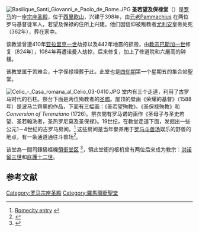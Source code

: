 {{For|威尼斯的同名教堂|圣若望及保禄大殿 (威尼斯)}}
[[File:Basilique_Santi_Giovanni_e_Paolo_de_Rome.JPG|thumb]]
'''圣若望及保禄堂'''（{{lang-it|Santi Giovanni e Paolo}}）是[[罗马|罗马]]的一座[[宗座圣殿|宗座圣殿]]，位于[[西里欧山|西里欧山]]，兴建于398年，由[[罗马元老院|元老]]Pammachius 在两位罗马基督徒军人，若望及保禄的住所上兴建。他们因信仰被叛教者[[尤利安|尤利安]]皇帝处死（362年），葬在家中。

该教堂曾遭410年[[亚拉里克一世|亚拉里克一世]]劫掠以及442年地震的损毁，由[[教宗巴斯加一世|教宗巴斯加一世]]修复（824年），1084年再遭诺曼人劫掠，后来修复，加上了修道院和六層高的钟楼。

该教堂属于苦难会，十字保禄埋葬于此。此堂也是[[四旬期|四旬期]]第一个星期五的集合站聖堂。

[[File:Celio_-_Casa_romana_al_Celio_03-0410.JPG|thumb]]
堂内有三个走道，利用了古罗马时代的石柱。祭台下面是两位殉教者的[[圣髑|圣髑]]。屋顶的壁画《荣耀的基督》（1588年）是波马兰齊奧的作品，下面有三幅画：《圣若望殉教》、《圣保禄殉教》和''Conversion of Terenziano'' (1726)。祭衣間有罗马诺的画作《圣母子与圣史若望、圣若翰洗者，圣热罗尼莫及圣保禄》。19世纪，在教堂走道下面，发掘出一些公元1－4世纪的古罗马房间。<ref>[http://www.romecity.it/Ssgiovanniepaolo.htm Romecity entry] {{Wayback|url=http://www.romecity.it/Ssgiovanniepaolo.htm |date=20110722052917 }} {{it icon}}</ref> 这些房间是当年豢养用于[[罗马斗兽场|罗马斗兽场]]娱乐的野兽的地点，有一条通道通往斗兽场<ref>{{cite book |title=Rome, in the Nineteenth Century: Containing a Complete Account of the Ruins of the Ancient City, the Remains of the Middle Ages, and the Monuments of Modern Times |last=Eaton |first=Charlotte Anne |authorlink= |coauthors= |year=1827 |publisher=J. & J. Harper |location=New York |isbn= |page= |pages=332–333 |url=http://books.google.com/books?id=-qVDAAAAYAAJ&pg=PA333&lpg=PA333&dq=vivarium%2BRome&source=bl&ots=j9GGLgUAxA&sig=C3q25RrXvU8iK6huo8e5XLj5J6c&hl=en&ei=Vpk8TYzyO8PTgQeImtGCCQ&sa=X&oi=book_result&ct=result&resnum=9&ved=0CE0Q6AEwCA#v=onepage&q&f=false |accessdate=23 January 2011 |volume=I}}</ref>。

该堂為一間司鐸級樞機[[領銜堂区|領銜堂区]] <ref>{{cite web|author=Sanctorum Ioannis et Pauli|title=Santi Giovanni e Paolo (Cardinal Titular Church)|url=http://www.catholic-hierarchy.org/diocese/d1g20.html|publisher=Catholic-hierarchy.org|accessdate=2012-09-17|archive-date=2012-09-24|archive-url=https://web.archive.org/web/20120924043028/http://catholic-hierarchy.org/diocese/d1g20.html|dead-url=no}}</ref>，領此堂銜的枢机曾有两位后来成为教宗：[[洪诺留三世|洪诺留三世]]和[[庇護十二世|庇護十二世]]。

==参考文献==
{{reflist}}
{{coord|41|53|11|N|12|29|32|E|region:IT_type:landmark|display=title}}
{{Commons|Basilica dei santi Giovanni e Paolo al Celio}}
{{罗马宗座圣殿}}
{{罗马地标}}

{{Authority control}}
{{DEFAULTSORT:Giovanni E Paolo, Santi}}
[[Category:罗马宗座圣殿|Category:罗马宗座圣殿]]
[[Category:羅馬領銜聖堂|Category:羅馬領銜聖堂]]